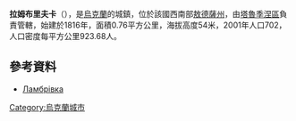 {{coord|46|19|17|N|29|17|24|E|scale:30000|display=title}}

'''拉姆布里夫卡'''（{{lang-uk|Ламбрівка}}），是[[烏克蘭|烏克蘭]]的城鎮，位於該國西南部[[敖德薩州|敖德薩州]]，由[[塔魯季涅區|塔魯季涅區]]負責管轄，始建於1816年，面積0.76平方公里，海拔高度54米，2001年人口702，人口密度每平方公里923.68人。

==參考資料==
* [http://w1.c1.rada.gov.ua/pls/z7503/A005?rdat1=07.12.2012&rf7571=23240 Ламбрівка]

{{Ukraine-geo-stub}}
[[Category:烏克蘭城市|Category:烏克蘭城市]]